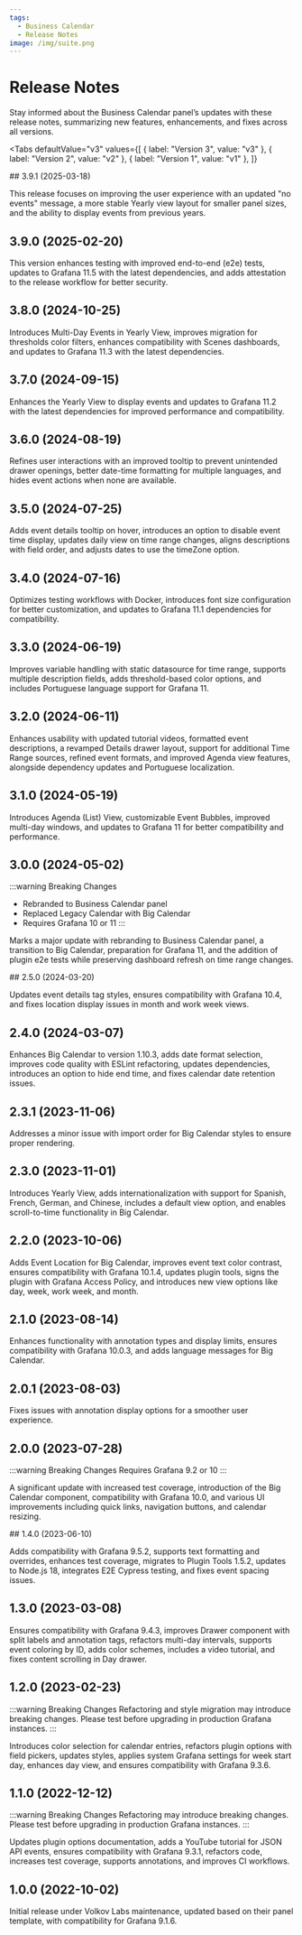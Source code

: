 ```yaml
---
tags:
  - Business Calendar
  - Release Notes
image: /img/suite.png
---
```



# Release Notes

Stay informed about the Business Calendar panel’s updates with these release notes, summarizing new features, enhancements, and fixes across all versions.

<Tabs
  defaultValue="v3"
  values={[
    { label: "Version 3", value: "v3" },
    { label: "Version 2", value: "v2" },
    { label: "Version 1", value: "v1" },
  ]}
>
  <TabItem value="v3">
## 3.9.1 (2025-03-18)

This release focuses on improving the user experience with an updated "no events" message, a more stable Yearly view layout for smaller panel sizes, and the ability to display events from previous years.

## 3.9.0 (2025-02-20)

This version enhances testing with improved end-to-end (e2e) tests, updates to Grafana 11.5 with the latest dependencies, and adds attestation to the release workflow for better security.

## 3.8.0 (2024-10-25)

Introduces Multi-Day Events in Yearly View, improves migration for thresholds color filters, enhances compatibility with Scenes dashboards, and updates to Grafana 11.3 with the latest dependencies.

<BlogPost id="calendar-panel-3.8.0" />

## 3.7.0 (2024-09-15)

Enhances the Yearly View to display events and updates to Grafana 11.2 with the latest dependencies for improved performance and compatibility.

## 3.6.0 (2024-08-19)

Refines user interactions with an improved tooltip to prevent unintended drawer openings, better date-time formatting for multiple languages, and hides event actions when none are available.

## 3.5.0 (2024-07-25)

Adds event details tooltip on hover, introduces an option to disable event time display, updates daily view on time range changes, aligns descriptions with field order, and adjusts dates to use the timeZone option.

<BlogPost id="calendar-panel-3.5.0-20240815" />

## 3.4.0 (2024-07-16)

Optimizes testing workflows with Docker, introduces font size configuration for better customization, and updates to Grafana 11.1 dependencies for compatibility.

## 3.3.0 (2024-06-19)

Improves variable handling with static datasource for time range, supports multiple description fields, adds threshold-based color options, and includes Portuguese language support for Grafana 11.

## 3.2.0 (2024-06-11)

Enhances usability with updated tutorial videos, formatted event descriptions, a revamped Details drawer layout, support for additional Time Range sources, refined event formats, and improved Agenda view features, alongside dependency updates and Portuguese localization.

## 3.1.0 (2024-05-19)

Introduces Agenda (List) View, customizable Event Bubbles, improved multi-day windows, and updates to Grafana 11 for better compatibility and performance.

## 3.0.0 (2024-05-02)

:::warning Breaking Changes

- Rebranded to Business Calendar panel
- Replaced Legacy Calendar with Big Calendar
- Requires Grafana 10 or 11
  :::

Marks a major update with rebranding to Business Calendar panel, a transition to Big Calendar, preparation for Grafana 11, and the addition of plugin e2e tests while preserving dashboard refresh on time range changes.

<BlogPost id="calendar-panel-3.0.0-20240514" />

  </TabItem>
  <TabItem value="v2">
## 2.5.0 (2024-03-20)

Updates event details tag styles, ensures compatibility with Grafana 10.4, and fixes location display issues in month and work week views.

## 2.4.0 (2024-03-07)

Enhances Big Calendar to version 1.10.3, adds date format selection, improves code quality with ESLint refactoring, updates dependencies, introduces an option to hide end time, and fixes calendar date retention issues.

## 2.3.1 (2023-11-06)

Addresses a minor issue with import order for Big Calendar styles to ensure proper rendering.

<BlogPost id="calendar-panel-2.3.0-20231101" />

## 2.3.0 (2023-11-01)

Introduces Yearly View, adds internationalization with support for Spanish, French, German, and Chinese, includes a default view option, and enables scroll-to-time functionality in Big Calendar.

## 2.2.0 (2023-10-06)

Adds Event Location for Big Calendar, improves event text color contrast, ensures compatibility with Grafana 10.1.4, updates plugin tools, signs the plugin with Grafana Access Policy, and introduces new view options like day, week, work week, and month.

<BlogPost id="calendar-panel-2.2.0-20231006" />

## 2.1.0 (2023-08-14)

Enhances functionality with annotation types and display limits, ensures compatibility with Grafana 10.0.3, and adds language messages for Big Calendar.

<BlogPost id="calendar-panel-2.1.0-20230815" />

## 2.0.1 (2023-08-03)

Fixes issues with annotation display options for a smoother user experience.

## 2.0.0 (2023-07-28)

:::warning Breaking Changes
Requires Grafana 9.2 or 10
:::

A significant update with increased test coverage, introduction of the Big Calendar component, compatibility with Grafana 10.0, and various UI improvements including quick links, navigation buttons, and calendar resizing.

  </TabItem>
  <TabItem value="v1">
## 1.4.0 (2023-06-10)

Adds compatibility with Grafana 9.5.2, supports text formatting and overrides, enhances test coverage, migrates to Plugin Tools 1.5.2, updates to Node.js 18, integrates E2E Cypress testing, and fixes event spacing issues.

<BlogPost id="calendar-panel-1.4.0-20230610" />

## 1.3.0 (2023-03-08)

Ensures compatibility with Grafana 9.4.3, improves Drawer component with split labels and annotation tags, refactors multi-day intervals, supports event coloring by ID, adds color schemes, includes a video tutorial, and fixes content scrolling in Day drawer.

<BlogPost id="calendar-panel-1.3.0-20230311" />

## 1.2.0 (2023-02-23)

:::warning Breaking Changes
Refactoring and style migration may introduce breaking changes. Please test before upgrading in production Grafana instances.
:::

Introduces color selection for calendar entries, refactors plugin options with field pickers, updates styles, applies system Grafana settings for week start day, enhances day view, and ensures compatibility with Grafana 9.3.6.

<BlogPost id="calendar-panel-1.2.0-20230223" />

## 1.1.0 (2022-12-12)

:::warning Breaking Changes
Refactoring may introduce breaking changes. Please test before upgrading in production Grafana instances.
:::

Updates plugin options documentation, adds a YouTube tutorial for JSON API events, ensures compatibility with Grafana 9.3.1, refactors code, increases test coverage, supports annotations, and improves CI workflows.

<BlogPost id="calendar-panel-1.1.0-20221212" />

## 1.0.0 (2022-10-02)

Initial release under Volkov Labs maintenance, updated based on their panel template, with compatibility for Grafana 9.1.6.

  </TabItem>
</Tabs>
